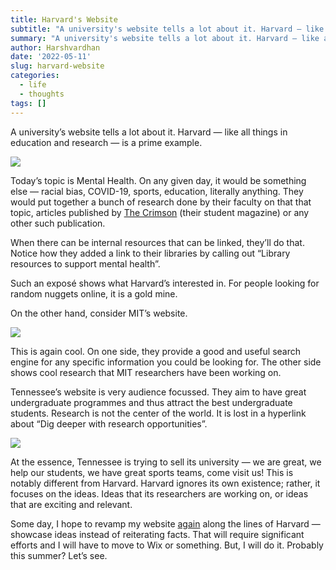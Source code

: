 ```yaml
---
title: Harvard's Website
subtitle: "A university's website tells a lot about it. Harvard — like all things in education and research — is a prime example."
summary: "A university's website tells a lot about it. Harvard — like all things in education and research — is a prime example."
author: Harshvardhan
date: '2022-05-11'
slug: harvard-website
categories:
  - life
  - thoughts
tags: []
---
```


A university's website tells a lot about it. Harvard --- like all things in education and research --- is a prime example.

![](images/Screen%20Recording%202022-05-11%20at%201.56.42%20PM.gif)

Today's topic is Mental Health. On any given day, it would be something else --- racial bias, COVID-19, sports, education, literally anything. They would put together a bunch of research done by their faculty on that that topic, articles published by [The Crimson](https://www.thecrimson.com) (their student magazine) or any other such publication.

When there can be internal resources that can be linked, they'll do that. Notice how they added a link to their libraries by calling out "Library resources to support mental health".

Such an exposé shows what Harvard's interested in. For people looking for random nuggets online, it is a gold mine.

On the other hand, consider MIT's website.

![](images/Screen%20Recording%202022-05-11%20at%202.07.41%20PM.gif)

This is again cool. On one side, they provide a good and useful search engine for any specific information you could be looking for. The other side shows cool research that MIT researchers have been working on.

Tennessee's website is very audience focussed. They aim to have great undergraduate programmes and thus attract the best undergraduate students. Research is not the center of the world. It is lost in a hyperlink about "Dig deeper with research opportunities".

![](images/Screen%20Recording%202022-05-11%20at%202.12.24%20PM.gif)

At the essence, Tennessee is trying to sell its university --- we are great, we help our students, we have great sports teams, come visit us! This is notably different from Harvard. Harvard ignores its own existence; rather, it focuses on the ideas. Ideas that its researchers are working on, or ideas that are exciting and relevant.

Some day, I hope to revamp my website [again](https://www.harsh17.in/technical-and-casual-writing/#writing-for-fun) along the lines of Harvard --- showcase ideas instead of reiterating facts. That will require significant efforts and I will have to move to Wix or something. But, I will do it. Probably this summer? Let's see.

